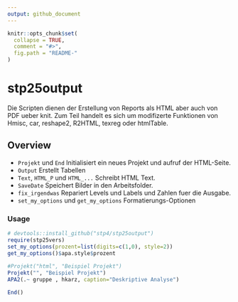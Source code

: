 ```yaml
---
output: github_document
---
```


<!-- README.md is generated from README.Rmd. Please edit that file -->

```r
knitr::opts_chunk$set(
  collapse = TRUE,
  comment = "#>",
  fig.path = "README-"
)
```

# stp25output

Die Scripten dienen der Erstellung von Reports als HTML aber auch von PDF ueber knit.
Zum Teil handelt es sich um modifizerte Funktionen von Hmisc, car, reshape2,  R2HTML, texreg oder htmlTable.

Overview
--------


-   `Projekt` und `End` Initialisiert ein neues Projekt und aufruf der HTML-Seite.
-   `Output` Erstellt Tabellen
-   `Text`, `HTML_P` und `HTML_...` Schreibt HTML Text.
-   `SaveDate` Speichert Bilder in den Arbeitsfolder.
-    `fix_irgendwas`  Repariert Levels und Labels und Zahlen fuer die Ausgabe.
-   `set_my_options` und `get_my_options` Formatierungs-Optionen


### Usage

```r
# devtools::install_github("stp4/stp25output")
require(stp25vers)
set_my_options(prozent=list(digits=c(1,0), style=2))
get_my_options()$apa.style$prozent
 
#Projekt("html", "Beispiel Projekt")
Projekt("", "Beispiel Projekt")
APA2(.~ gruppe , hkarz, caption="Deskriptive Analyse")

End()

```


